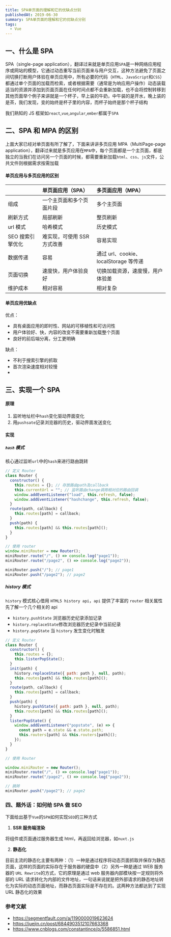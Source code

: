```yaml
---
title: SPA单页面的理解和它的优缺点分别
publishedAt: 2019-06-30
summary: SPA单页面的理解和它的优缺点分别
tags:
  - Vue
---
```


## 一、什么是 SPA

SPA（single-page application），翻译过来就是单页应用`SPA`是一种网络应用程序或网站的模型，它通过动态重写当前页面来与用户交互，这种方法避免了页面之间切换打断用户体验在单页应用中，所有必要的代码（`HTML`、`JavaScript`和`CSS`）都通过单个页面的加载而检索，或者根据需要（通常是为响应用户操作）动态装载适当的资源并添加到页面页面在任何时间点都不会重新加载，也不会将控制转移到其他页面举个例子来讲就是一个杯子，早上装的牛奶，中午装的是开水，晚上装的是茶，我们发现，变的始终是杯子里的内容，而杯子始终是那个杯子结构

我们熟知的 JS 框架如`react`,`vue`,`angular`,`ember`都属于`SPA`

## 二、SPA 和 MPA 的区别

上面大家已经对单页面有所了解了，下面来讲讲多页应用 MPA（MultiPage-page application），翻译过来就是多页应用在`MPA`中，每个页面都是一个主页面，都是独立的当我们在访问另一个页面的时候，都需要重新加载`html`、`css`、`js`文件，公共文件则根据需求按需加载

#### 单页应用与多页应用的区别

|                  | 单页面应用（SPA）           | 多页面应用（MPA）                     |
| :--------------- | :-------------------------- | :------------------------------------ |
| 组成             | 一个主页面和多个页面片段    | 多个主页面                            |
| 刷新方式         | 局部刷新                    | 整页刷新                              |
| url 模式         | 哈希模式                    | 历史模式                              |
| SEO 搜索引擎优化 | 难实现，可使用 SSR 方式改善 | 容易实现                              |
| 数据传递         | 容易                        | 通过 url、cookie、localStorage 等传递 |
| 页面切换         | 速度快，用户体验良好        | 切换加载资源，速度慢，用户体验差      |
| 维护成本         | 相对容易                    | 相对复杂                              |

#### 单页应用优缺点

优点：

- 具有桌面应用的即时性、网站的可移植性和可访问性
- 用户体验好、快，内容的改变不需要重新加载整个页面
- 良好的前后端分离，分工更明确

缺点：

- 不利于搜索引擎的抓取
- 首次渲染速度相对较慢
-

## 三、实现一个 SPA

#### 原理

1.  监听地址栏中`hash`变化驱动界面变化
2.  用`pushsate`记录浏览器的历史，驱动界面发送变化

#### 实现

##### `hash` 模式

核心通过监听`url`中的`hash`来进行路由跳转

```js
// 定义 Router
class Router {
  constructor() {
    this.routes = {}; // 存放路由path及callback
    this.currentUrl = ""; // 监听路由change调用相对应的路由回调
    window.addEventListener("load", this.refresh, false);
    window.addEventListener("hashchange", this.refresh, false);
  }
  route(path, callback) {
    this.routes[path] = callback;
  }
  push(path) {
    this.routes[path] && this.routes[path]();
  }
}

// 使用 router
window.miniRouter = new Router();
miniRouter.route("/", () => console.log("page1"));
miniRouter.route("/page2", () => console.log("page2"));

miniRouter.push("/"); // page1
miniRouter.push("/page2"); // page2
```

##### history 模式

`history` 模式核心借用 `HTML5 history api`，`api` 提供了丰富的 `router` 相关属性先了解一个几个相关的 api

- `history.pushState` 浏览器历史纪录添加记录
- `history.replaceState`修改浏览器历史纪录中当前纪录
- `history.popState` 当 `history` 发生变化时触发

```js
// 定义 Router
class Router {
  constructor() {
    this.routes = {};
    this.listerPopState();
  }
  init(path) {
    history.replaceState({ path: path }, null, path);
    this.routes[path] && this.routes[path]();
  }
  route(path, callback) {
    this.routes[path] = callback;
  }
  push(path) {
    history.pushState({ path: path }, null, path);
    this.routes[path] && this.routes[path]();
  }
  listerPopState() {
    window.addEventListener("popstate", (e) => {
      const path = e.state && e.state.path;
      this.routers[path] && this.routers[path]();
    });
  }
}

// 使用 Router

window.miniRouter = new Router();
miniRouter.route("/", () => console.log("page1"));
miniRouter.route("/page2", () => console.log("page2"));

// 跳转
miniRouter.push("/page2"); // page2
```

### 四、题外话：如何给 SPA 做 SEO

下面给出基于`Vue`的`SPA`如何实现`SEO`的三种方式

1.  **SSR 服务端渲染**

将组件或页面通过服务器生成 html，再返回给浏览器，如`nuxt.js`

2.  **静态化**

目前主流的静态化主要有两种：（1）一种是通过程序将动态页面抓取并保存为静态页面，这样的页面的实际存在于服务器的硬盘中（2）另外一种是通过 WEB 服务器的 `URL Rewrite`的方式，它的原理是通过 web 服务器内部模块按一定规则将外部的 URL 请求转化为内部的文件地址，一句话来说就是把外部请求的静态地址转化为实际的动态页面地址，而静态页面实际是不存在的。这两种方法都达到了实现 URL 静态化的效果

### 参考文献

- https://segmentfault.com/a/1190000019623624
- https://juejin.cn/post/6844903512107663368
- https://www.cnblogs.com/constantince/p/5586851.html

